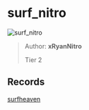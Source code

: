 
# surf_nitro

![surf_nitro](https://raw.githubusercontent.com/Sayt123/SurfMapPics/Maps-and-bonuses/csgo/surf_nitro.jpg)

> Author: **xRyanNitro**
>
> Tier 2

## Records

[surfheaven](https://surfheaven.eu/map/surf_nitro)
